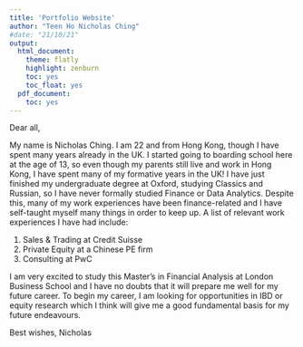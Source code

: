 ```yaml
---
title: 'Portfolio Website'
author: "Teen Ho Nicholas Ching"
#date: "21/10/21"
output:
  html_document:
    theme: flatly
    highlight: zenburn
    toc: yes
    toc_float: yes
  pdf_document:
    toc: yes
---
```

Dear all,

My name is Nicholas Ching. I am 22 and from Hong Kong, though I have spent many years already in the UK. I started going to boarding school here at the age of 13, so even though my parents still live and work in Hong Kong, I have spent many of my formative years in the UK! I have just finished my undergraduate degree at Oxford, studying Classics and Russian, so I have never formally studied Finance or Data Analytics. Despite this, many of my work experiences have been finance-related and I have self-taught myself many things in order to keep up. A list of relevant work experiences I have had include:

1. Sales & Trading at Credit Suisse
2. Private Equity at a Chinese PE firm
3. Consulting at PwC

I am very excited to study this Master's in Financial Analysis at London Business School and I have no doubts that it will prepare me well for my future career. To begin my career, I am looking for opportunities in IBD or equity research which I think will give me a good fundamental basis for my future endeavours. 

Best wishes,
Nicholas
